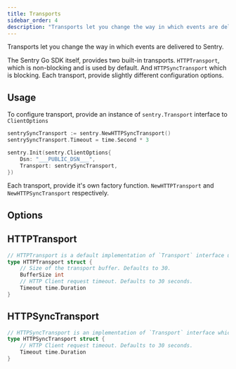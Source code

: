 ```yaml
---
title: Transports
sidebar_order: 4
description: "Transports let you change the way in which events are delivered to Sentry."
---
```


Transports let you change the way in which events are delivered to Sentry.

The Sentry Go SDK itself, provides two built-in transports. `HTTPTransport`, which is non-blocking and is used by default. And `HTTPSyncTransport` which is blocking. Each transport, provide slightly different configuration options.

## Usage

To configure transport, provide an instance of `sentry.Transport` interface to `ClientOptions`


```go
sentrySyncTransport := sentry.NewHTTPSyncTransport()
sentrySyncTransport.Timeout = time.Second * 3

sentry.Init(sentry.ClientOptions{
    Dsn: "___PUBLIC_DSN___",
    Transport: sentrySyncTransport,
})
```

Each transport, provide it's own factory function. `NewHTTPTransport` and `NewHTTPSyncTransport` respectively.

## Options

## HTTPTransport

```go
// HTTPTransport is a default implementation of `Transport` interface used by `Client`.
type HTTPTransport struct {
	// Size of the transport buffer. Defaults to 30.
	BufferSize int
	// HTTP Client request timeout. Defaults to 30 seconds.
	Timeout time.Duration
}
```

## HTTPSyncTransport

```go
// HTTPSyncTransport is an implementation of `Transport` interface which blocks after each captured event.
type HTTPSyncTransport struct {
	// HTTP Client request timeout. Defaults to 30 seconds.
	Timeout time.Duration
}
```
